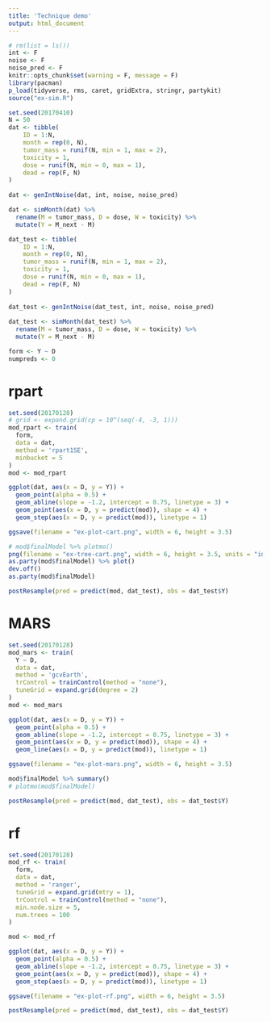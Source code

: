```yaml
---
title: 'Technique demo'
output: html_document
---
```


```r
# rm(list = ls())
int <- F
noise <- F
noise_pred <- F
knitr::opts_chunk$set(warning = F, message = F)
library(pacman)
p_load(tidyverse, rms, caret, gridExtra, stringr, partykit)
source("ex-sim.R")
```


```r
set.seed(20170410)
N = 50
dat <- tibble(
    ID = 1:N,
    month = rep(0, N),
    tumor_mass = runif(N, min = 1, max = 2),
    toxicity = 1,
    dose = runif(N, min = 0, max = 1),
    dead = rep(F, N)
)
  
dat <- genIntNoise(dat, int, noise, noise_pred)

dat <- simMonth(dat) %>%
  rename(M = tumor_mass, D = dose, W = toxicity) %>%
  mutate(Y = M_next - M)

dat_test <- tibble(
    ID = 1:N,
    month = rep(0, N),
    tumor_mass = runif(N, min = 1, max = 2),
    toxicity = 1,
    dose = runif(N, min = 0, max = 1),
    dead = rep(F, N)
)
  
dat_test <- genIntNoise(dat_test, int, noise, noise_pred)
  
dat_test <- simMonth(dat_test) %>%
  rename(M = tumor_mass, D = dose, W = toxicity) %>%
  mutate(Y = M_next - M)
```


```r
form <- Y ~ D 
numpreds <- 0
```

# rpart
```r
set.seed(20170128)
# grid <- expand.grid(cp = 10^(seq(-4, -3, 1)))
mod_rpart <- train(
  form,
  data = dat,
  method = 'rpart1SE',
  minbucket = 5
)
mod <- mod_rpart

ggplot(dat, aes(x = D, y = Y)) +
  geom_point(alpha = 0.5) +
  geom_abline(slope = -1.2, intercept = 0.75, linetype = 3) +
  geom_point(aes(x = D, y = predict(mod)), shape = 4) +
  geom_step(aes(x = D, y = predict(mod)), linetype = 1)

ggsave(filename = "ex-plot-cart.png", width = 6, height = 3.5)

# mod$finalModel %>% plotmo()
png(filename = "ex-tree-cart.png", width = 6, height = 3.5, units = "in", res = 300, pointsize = 10)
as.party(mod$finalModel) %>% plot()
dev.off()
as.party(mod$finalModel)

postResample(pred = predict(mod, dat_test), obs = dat_test$Y)
```

# MARS
```r
set.seed(20170128)
mod_mars <- train(
  Y ~ D,
  data = dat,
  method = 'gcvEarth',
  trControl = trainControl(method = "none"),
  tuneGrid = expand.grid(degree = 2)
)
mod <- mod_mars

ggplot(dat, aes(x = D, y = Y)) +
  geom_point(alpha = 0.5) +
  geom_abline(slope = -1.2, intercept = 0.75, linetype = 3) +
  geom_point(aes(x = D, y = predict(mod)), shape = 4) +
  geom_line(aes(x = D, y = predict(mod)), linetype = 1)

ggsave(filename = "ex-plot-mars.png", width = 6, height = 3.5)

mod$finalModel %>% summary()
# plotmo(mod$finalModel)

postResample(pred = predict(mod, dat_test), obs = dat_test$Y)
```

# rf
```r
set.seed(20170128)
mod_rf <- train(
  form,
  data = dat,
  method = 'ranger',
  tuneGrid = expand.grid(mtry = 1),
  trControl = trainControl(method = "none"),
  min.node.size = 5,
  num.trees = 100
)

mod <- mod_rf

ggplot(dat, aes(x = D, y = Y)) +
  geom_point(alpha = 0.5) +
  geom_abline(slope = -1.2, intercept = 0.75, linetype = 3) +
  geom_point(aes(x = D, y = predict(mod)), shape = 4) +
  geom_step(aes(x = D, y = predict(mod)), linetype = 1)

ggsave(filename = "ex-plot-rf.png", width = 6, height = 3.5)

postResample(pred = predict(mod, dat_test), obs = dat_test$Y)
```
